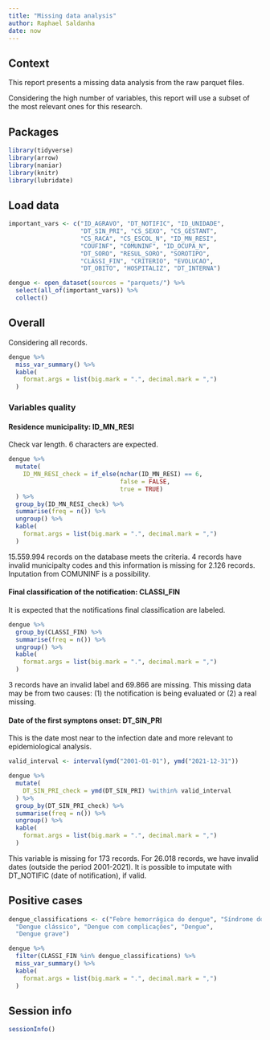 ```yaml
---
title: "Missing data analysis"
author: Raphael Saldanha
date: now
---
```


## Context

This report presents a missing data analysis from the raw parquet files.

Considering the high number of variables, this report will use a subset of the most relevant ones for this research.

## Packages

```r
library(tidyverse)
library(arrow)
library(naniar)
library(knitr)
library(lubridate)
```

## Load data

```r
important_vars <- c("ID_AGRAVO", "DT_NOTIFIC", "ID_UNIDADE",
                    "DT_SIN_PRI", "CS_SEXO", "CS_GESTANT",
                    "CS_RACA", "CS_ESCOL_N", "ID_MN_RESI",
                    "COUFINF", "COMUNINF", "ID_OCUPA_N",
                    "DT_SORO", "RESUL_SORO", "SOROTIPO", 
                    "CLASSI_FIN", "CRITERIO", "EVOLUCAO",
                    "DT_OBITO", "HOSPITALIZ", "DT_INTERNA")

dengue <- open_dataset(sources = "parquets/") %>%
  select(all_of(important_vars)) %>%
  collect()
```

## Overall

Considering all records.

```r
dengue %>% 
  miss_var_summary() %>%
  kable(
    format.args = list(big.mark = ".", decimal.mark = ",")
  )
```

### Variables quality

#### Residence municipality: ID_MN_RESI

Check var length. 6 characters are expected.

```r
dengue %>%
  mutate(
    ID_MN_RESI_check = if_else(nchar(ID_MN_RESI) == 6, 
                               false = FALSE,
                               true = TRUE)
  ) %>%
  group_by(ID_MN_RESI_check) %>%
  summarise(freq = n()) %>%
  ungroup() %>%
  kable(
    format.args = list(big.mark = ".", decimal.mark = ",")
  )


```

15.559.994 records on the database meets the criteria. 4 records have invalid municipalty codes and this information is missing for 2.126 records. Inputation from COMUNINF is a possibility.

#### Final classification of the notification: CLASSI_FIN

It is expected that the notifications final classification are labeled.

```r
dengue %>%
  group_by(CLASSI_FIN) %>%
  summarise(freq = n()) %>%
  ungroup() %>%
  kable(
    format.args = list(big.mark = ".", decimal.mark = ",")
  )
```

3 records have an invalid label and 69.866 are missing. This missing data may be from two causes: (1) the notification is being evaluated or (2) a real missing.

#### Date of the first symptons onset: DT_SIN_PRI

This is the date most near to the infection date and more relevant to epidemiological analysis.

```r
valid_interval <- interval(ymd("2001-01-01"), ymd("2021-12-31"))

dengue %>%
  mutate(
    DT_SIN_PRI_check = ymd(DT_SIN_PRI) %within% valid_interval
  ) %>%
  group_by(DT_SIN_PRI_check) %>%
  summarise(freq = n()) %>%
  ungroup() %>%
  kable(
    format.args = list(big.mark = ".", decimal.mark = ",")
  )
```

This variable is missing for 173 records. For 26.018 records, we have invalid dates (outside the period 2001-2021). It is possible to imputate with DT_NOTIFIC (date of notification), if valid.

## Positive cases

```r
dengue_classifications <- c("Febre hemorrágica do dengue", "Síndrome do choque do dengue", "Dengue com sinais de alarme",
  "Dengue clássico", "Dengue com complicações", "Dengue",
  "Dengue grave")

dengue %>% 
  filter(CLASSI_FIN %in% dengue_classifications) %>%
  miss_var_summary() %>%
  kable(
    format.args = list(big.mark = ".", decimal.mark = ",")
  )
```

## Session info

```r
sessionInfo()
```
